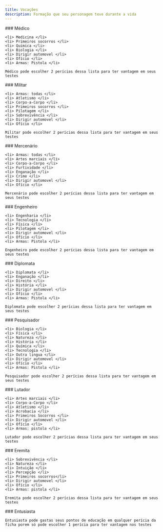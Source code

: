 ```yaml
---
title: Vocações
description: Formação que seu personagem teve durante a vida
---
```


<div className='box-border'>
    ### Médico

    <li> Medicina </li>
    <li> Primeiros socorros </li>
    <li> Quimica </li>
    <li> Biologia </li>
    <li> Dirigir automovel </li>
    <li> Ofício </li>
    <li> Armas: Pistola </li>

    Médico pode escolher 2 perícias dessa lista para ter vantagem em seus testes
    
</div>

<div className='box-border'>
    ### Militar

    <li> Armas: todas </li>
    <li> Atletismo </li>
    <li> Corpo-a-Corpo </li>
    <li> Primeiros socorros </li>
    <li> Pilotagem </li>
    <li> Sobrevivência </li>
    <li> Dirigir automovel </li>
    <li> Ofício </li>

    Militar pode escolher 2 perícias dessa lista para ter vantagem em seus testes
    
</div>

<div className='box-border'>
    ### Mercenário

    <li> Armas: todas </li>
    <li> Artes marciais </li>
    <li> Corpo-a-Corpo </li>
    <li> Furtividade </li>
    <li> Enganação </li>
    <li> Crime </li>
    <li> Dirigir automovel </li>
    <li> Ofício </li>

    Mercenário pode escolher 2 perícias dessa lista para ter vantagem em seus testes
    
</div>

<div className='box-border'>
    ### Engenheiro

    <li> Engenharia </li>
    <li> Tecnologia </li>
    <li> Física </li>
    <li> Pilotagem </li>
    <li> Dirigir automovel </li>
    <li> Ofício </li>
    <li> Armas: Pistola </li>

    Engenheiro pode escolher 2 perícias dessa lista para ter vantagem em seus testes
    
</div>

<div className='box-border'>
    ### Diplomata

    <li> Diplomata </li>
    <li> Enganação </li>
    <li> Direito </li>
    <li> História </li>
    <li> Dirigir automovel </li>
    <li> Ofício </li>
    <li> Armas: Pistola </li>

    Diplomata pode escolher 2 perícias dessa lista para ter vantagem em seus testes
    
</div>

<div className='box-border'>
    ### Pesquisador

    <li> Biologia </li>
    <li> Física </li>
    <li> Natureza </li>
    <li> História </li>
    <li> Química </li>
    <li> Tecnologia </li>
    <li> Outra lingua </li>
    <li> Dirigir automovel </li>
    <li> Ofício </li>
    <li> Armas: Pistola </li>

    Pesquisador pode escolher 2 perícias dessa lista para ter vantagem em seus testes
    
</div>

<div className='box-border'>
    ### Lutador

    <li> Artes marciais </li>
    <li> Corpo-a-Corpo </li>
    <li> Atletismo </li>
    <li> Acrobacia </li>
    <li> Primeiros Socorros </li>
    <li> Dirigir automovel </li>
    <li> Ofício </li>
    <li> Armas: pistola </li>

    Lutador pode escolher 2 perícias dessa lista para ter vantagem em seus testes
    
</div>

<div className='box-border'>
    ### Eremita

    <li> Sobrevivência </li>
    <li> Natureza </li>
    <li> Intuição </li>
    <li> Percepção </li>
    <li> Primeiros socorros</li>
    <li> Dirigir automovel </li>
    <li> Ofício </li>
    <li> Armas: pistola </li>

    Eremita pode escolher 2 perícias dessa lista para ter vantagem em seus testes
    
</div>

<div className='box-border'>
    ### Entusiasta

    Entusiasta pode gastas seus pontos de educação em qualquer perícia da ficha porem só pode escolher 1 perícia para ter vantagem nos testes

</div>